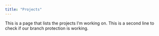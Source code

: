 ```yaml
---
title: "Projects"
---
```


This is a page that lists the projects I'm working on.
This is a second line to check if our branch protection is working.

